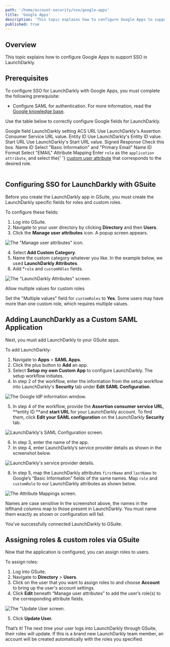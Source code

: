 ```yaml
---
path: '/home/account-security/sso/google-apps'
title: 'Google Apps'
description: 'This topic explains how to configure Google Apps to support SSO in LaunchDarkly.'
published: true
---
```


## Overview

This topic explains how to configure Google Apps to support SSO in LaunchDarkly.

## Prerequisites

To configure SSO for LaunchDarkly with Google Apps, you must complete the following prerequisite:

- Configure SAML for authentication. For more information, read the [Google knowledge base](https://support.google.com/a/answer/6087519).

Use the table below to correctly configure Google fields for LaunchDarkly.

<Table>
  <TableHeader>
    <TableHeadCell>Google field</TableHeadCell>
    <TableHeadCell>LaunchDarkly setting</TableHeadCell>
  </TableHeader>
  <TableBody>
    <TableRow>
      <TableCell>ACS URL</TableCell>
      <TableCell>Use LaunchDarkly's Assertion Consumer Service URL value.</TableCell>
    </TableRow>
    <TableRow>
      <TableCell>Entity ID</TableCell>
      <TableCell>Use LaunchDarkly's Entity ID value.</TableCell>
    </TableRow>
    <TableRow>
      <TableCell>Start URL</TableCell>
      <TableCell>Use LaunchDarkly's Start URL value.</TableCell>
    </TableRow>
    <TableRow>
      <TableCell>Signed Response</TableCell>
      <TableCell>Check this box.</TableCell>
    </TableRow>
    <TableRow>
      <TableCell>Name ID</TableCell>
      <TableCell>Select "Basic Information" and "Primary Email"</TableCell>
    </TableRow>
    <TableRow>
      <TableCell>Name ID Format</TableCell>
      <TableCell>Select "EMAIL"</TableCell>
    </TableRow>
    <TableRow>
      <TableCell>Attribute Mapping</TableCell>
      <TableCell>
        Enter <code>role</code> as the <code>application attribute</code>, and select the{' '}
        <a href="https://support.google.com/a/answer/6208725?hl=en">custom user attribute</a> that corresponds to the
        desired role.
      </TableCell>
    </TableRow>
  </TableBody>
</Table>

## Configuring SSO for LaunchDarkly with GSuite

Before you create the LaunchDarkly app in GSuite, you must create the LaunchDarkly specific fields for roles and custom roles.

To configure these fields:

1. Log into GSuite.
2. Navigate to your user directory by clicking **Directory** and then **Users**.
3. Click the **Manage user attributes** icon. A popup screen appears.

![The "Manage user attributes" icon.](../../../../images/google-manage-user-attributes.png)

4. Select **Add Custom Category**.
5. Name the custom category whatever you like. In the example below, we used **LaunchDarkly Attributes**.
6. Add \*`role` and `customR0les` fields.

![The "LaunchDarkly Attributes" screen.](../../../../images/google-ld-attributes.png)

<Callout intent="info">
  <CalloutTitle>Allow multiple values for custom roles</CalloutTitle>
  <CalloutDescription>

Set the "Multiple values" field for `customRoles` to **Yes**. Some users may have more than one custom role, which
requires multiple values.

  </CalloutDescription>
</Callout>

## Adding LaunchDarkly as a Custom SAML Application

Next, you must add LaunchDarkly to your GSuite apps.

To add LaunchDarkly:

1. Navigate to **Apps** > **SAML Apps**.
2. Click the plus button to **Add** an app.
3. Select **Setup my own Custom App** to configure LaunchDarkly. The setup workflow initiates.
4. In step 2 of the workflow, enter the information from the setup workflow into LaunchDarkly's **Security** tab under **Edit SAML Configuration**.

![The Google IdP information window.](../../../../images/google-idp-info.png)

5. In step 4 of the workflow, provide the **Assertion consumer service URL**, **entity ID **and **start URL** for your LaunchDarkly account. To find them, click **Edit your SAML configuration** on the LaunchDarkly **Security** tab.

![LaunchDarkly's SAML Configuration screen.](../../../../images/google-saml-config.png)

6. In step 3, enter the name of the app.
7. In step 4, enter LaunchDarkly’s service provider details as shown in the screenshot below.

![LaunchDarkly's service provider details.](../../../../images/google-ld-service-provider-details.png)

8. In step 5, map the LaunchDarkly attributes `firstName` and `lastName` to Google’s “Basic Information” fields of the same names. Map `role` and `customRole` to our LaunchDarkly attributes as shown below.

![The Attribute Mappings screen.](../../../../images/google-attribute-mapping.png)

<Callout intent="alert">
  <CalloutTitle>Names are case sensitive</CalloutTitle>
  <CalloutDescription>
    In the screenshot above, the names in the lefthand columns map to those present in LaunchDarkly. You must name them
    exactly as shown or configuration will fail.
  </CalloutDescription>
</Callout>

You've successfully connected LaunchDarkly to GSuite.

## Assigning roles & custom roles via GSuite

Now that the application is configured, you can assign roles to users.

To assign roles:

1. Log into GSuite.
2. Navigate to **Directory** > **Users**.
3. Click on the user that you want to assign roles to and choose **Account** to bring up the user's account settings.
4. Click **Edit** beneath “Manage user attributes” to add the user’s role(s) to the corresponding attribute fields.

![The "Update User screen.](../../../../images/google-update-user.png)

5. Click **Update User.**

That’s it! The next time your user logs into LaunchDarkly through GSuite, their roles will update. If this is a brand new LaunchDarkly team member, an account will be created automatically with the roles you specified.
